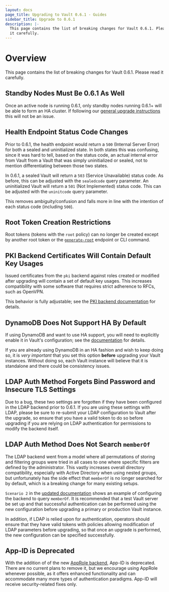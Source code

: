 ```yaml
---
layout: docs
page_title: Upgrading to Vault 0.6.1 - Guides
sidebar_title: Upgrade to 0.6.1
description: |-
  This page contains the list of breaking changes for Vault 0.6.1. Please read
  it carefully.
---
```


# Overview

This page contains the list of breaking changes for Vault 0.6.1. Please read it
carefully.

## Standby Nodes Must Be 0.6.1 As Well

Once an active node is running 0.6.1, only standby nodes running 0.6.1+ will be
able to form an HA cluster. If following our [general upgrade
instructions](/guides/upgrading) this will
not be an issue.

## Health Endpoint Status Code Changes

Prior to 0.6.1, the health endpoint would return a `500` (Internal Server
Error) for both a sealed and uninitialized state. In both states this was
confusing, since it was hard to tell, based on the status code, an actual
internal error from Vault from a Vault that was simply uninitialized or sealed,
not to mention differentiating between those two states.

In 0.6.1, a sealed Vault will return a `503` (Service Unavailable) status code.
As before, this can be adjusted with the `sealedcode` query parameter. An
uninitialized Vault will return a `501` (Not Implemented) status code. This can
be adjusted with the `uninitcode` query parameter.

This removes ambiguity/confusion and falls more in line with the intention of
each status code (including `500`).

## Root Token Creation Restrictions

Root tokens (tokens with the `root` policy) can no longer be created except by
another root token or the
[`generate-root`](/api/system/generate-root.html)
endpoint or CLI command.

## PKI Backend Certificates Will Contain Default Key Usages

Issued certificates from the `pki` backend against roles created or modified
after upgrading will contain a set of default key usages. This increases
compatibility with some software that requires strict adherence to RFCs, such
as OpenVPN.

This behavior is fully adjustable; see the [PKI backend
documentation](/docs/secrets/pki) for
details.

## DynamoDB Does Not Support HA By Default

If using DynamoDB and want to use HA support, you will need to explicitly
enable it in Vault's configuration; see the
[documentation](/docs/configuration#ha_enabled)
for details.

If you are already using DynamoDB in an HA fashion and wish to keep doing so,
it is _very important_ that you set this option **before** upgrading your Vault
instances. Without doing so, each Vault instance will believe that it is
standalone and there could be consistency issues.

## LDAP Auth Method Forgets Bind Password and Insecure TLS Settings

Due to a bug, these two settings are forgotten if they have been configured in
the LDAP backend prior to 0.6.1. If you are using these settings with LDAP,
please be sure to re-submit your LDAP configuration to Vault after the upgrade,
so ensure that you have a valid token to do so before upgrading if you are
relying on LDAP authentication for permissions to modify the backend itself.

## LDAP Auth Method Does Not Search `memberOf`

The LDAP backend went from a model where all permutations of storing and
filtering groups were tried in all cases to one where specific filters are
defined by the administrator. This vastly increases overall directory
compatibility, especially with Active Directory when using nested groups, but
unfortunately has the side effect that `memberOf` is no longer searched for by
default, which is a breaking change for many existing setups.

`Scenario 2` in the [updated
documentation](/docs/auth/ldap.html) shows an
example of configuring the backend to query `memberOf`. It is recommended that
a test Vault server be set up and that successful authentication can be
performed using the new configuration before upgrading a primary or production
Vault instance.

In addition, if LDAP is relied upon for authentication, operators should ensure
that they have valid tokens with policies allowing modification of LDAP
parameters before upgrading, so that once an upgrade is performed, the new
configuration can be specified successfully.

## App-ID is Deprecated

With the addition of of the new [AppRole
backend](/docs/auth/approle.html), App-ID is
deprecated. There are no current plans to remove it, but we encourage using
AppRole whenever possible, as it offers enhanced functionality and can
accommodate many more types of authentication paradigms. App-ID will receive
security-related fixes only.
